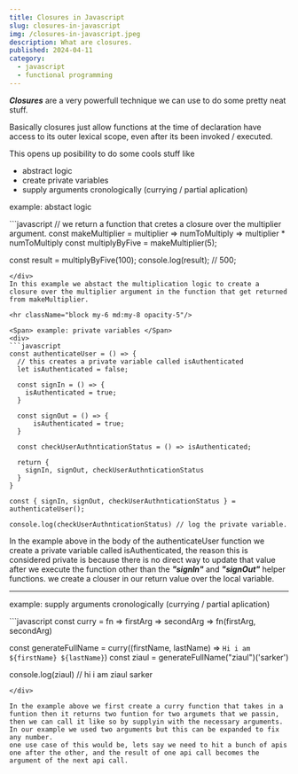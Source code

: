 ```yaml
---
title: Closures in Javascript 
slug: closures-in-javascript
img: /closures-in-javascript.jpeg
description: What are closures.
published: 2024-04-11
category: 
  - javascript
  - functional programming
---
```


***Closures*** are a very powerfull technique we can use to do some pretty neat stuff.

Basically closures just allow functions at the time of declaration have access to its outer lexical scope, even after its been invoked / executed. 

This opens up posibility to do some cools stuff like 
  - abstract logic
  - create private variables
  - supply arguments cronologically (currying / partial aplication)

<Span> example: abstact logic </Span>
<div>
```javascript
// we return a function that cretes a closure over the multiplier argument.
const makeMultiplier = multiplier => numToMultiply => multiplier * numToMultiply
const multiplyByFive = makeMultiplier(5);

const result = multiplyByFive(100);
console.log(result); // 500;
```
</div>
In this example we abstact the multiplication logic to create a closure over the multiplier argument in the function that get returned from makeMultiplier.

<hr className="block my-6 md:my-8 opacity-5"/>

<Span> example: private variables </Span>
<div>
```javascript
const authenticateUser = () => {
  // this creates a private variable called isAuthenticated
  let isAuthenticated = false;

  const signIn = () => {
    isAuthenticated = true;
  }

  const signOut = () => {
      isAuthenticated = true;
  }

  const checkUserAuthnticationStatus = () => isAuthenticated;

  return {
    signIn, signOut, checkUserAuthnticationStatus
  }
}

const { signIn, signOut, checkUserAuthnticationStatus } = authenticateUser();

console.log(checkUserAuthnticationStatus) // log the private variable.
```
</div>

In the example above in the body of the authenticateUser function we create a private variable called isAuthenticated, the reason this is considered private is because there is no direct way to update that value after we execute the function other than the ***"signIn"*** and ***"signOut"*** helper functions. we create a clouser in our return value over the local variable.

<hr className="block my-6 md:my-8 opacity-5"/>

<Span> example:  supply arguments cronologically (currying / partial aplication)</Span>
<div>
```javascript
const curry = fn => firstArg => secondArg => fn(firstArg, secondArg)

const generateFullName = curry((firstName, lastName) => `Hi i am ${firstName} ${lastName}`)
const ziaul = generateFullName("ziaul")('sarker')

console.log(ziaul) // hi i am ziaul sarker
```
</div>

In the example above we first create a curry function that takes in a funtion then it returns two funtion for two argumets that we passin, then we can call it like so by supplyin with the necessary arguments. In our example we used two arguments but this can be expanded to fix any number. 
one use case of this would be, lets say we need to hit a bunch of apis one after the other, and the result of one api call becomes the argument of the next api call. 